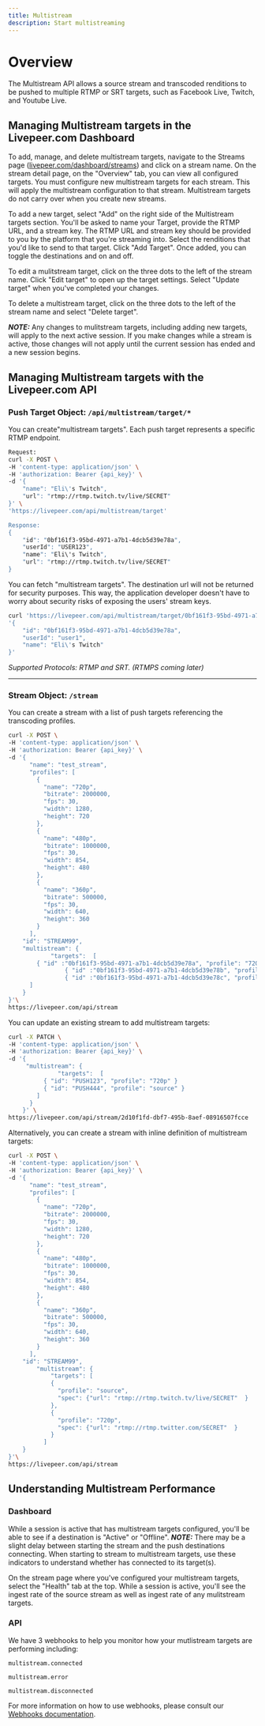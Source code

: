 ```yaml
---
title: Multistream
description: Start multistreaming
---
```


# Overview

The Multistream API allows a source stream and transcoded renditions to be
pushed to multiple RTMP or SRT targets, such as Facebook Live, Twitch, and
Youtube Live.

## Managing Multistream targets in the Livepeer.com Dashboard

To add, manage, and delete multistream targets, navigate to the Streams page
([livepeer.com/dashboard/streams](http://livepeer.com/dashboard/streams)) and
click on a stream name. On the stream detail page, on the "Overview" tab, you
can view all configured targets. You must configure new multistream targets for
each stream. This will apply the multistream configuration to that stream.
Multistream targets do not carry over when you create new streams.

To add a new target, select "Add" on the right side of the Multistream targets
section. You'll be asked to name your Target, provide the RTMP URL, and a stream
key. The RTMP URL and stream key should be provided to you by the platform that
you're streaming into. Select the renditions that you'd like to send to that
target. Click "Add Target". Once added, you can toggle the destinations and on
and off.

To edit a mulitstream target, click on the three dots to the left of the stream
name. Click "Edit target" to open up the target settings. Select "Update target"
when you've completed your changes.

To delete a multistream target, click on the three dots to the left of the
stream name and select "Delete target".

**_NOTE:_** Any changes to mulitstream targets, including adding new targets,
will apply to the next active session. If you make changes while a stream is
active, those changes will not apply until the current session has ended and a
new session begins.

## Managing Multistream targets with the Livepeer.com API

### Push Target Object: `/api/multistream/target/*`

You can create"multistream targets". Each push target represents a specific RTMP
endpoint.

```bash
Request:
curl -X POST \
-H 'content-type: application/json' \
-H 'authorization: Bearer {api_key}' \
-d '{
    "name": "Eli\'s Twitch",
    "url": "rtmp://rtmp.twitch.tv/live/SECRET"
}' \
'https://livepeer.com/api/multistream/target'

Response:
{
    "id": "0bf161f3-95bd-4971-a7b1-4dcb5d39e78a",
    "userId": "USER123",
    "name": "Eli\'s Twitch",
    "url": "rtmp://rtmp.twitch.tv/live/SECRET"
}
```

You can fetch "multistream targets". The destination url will not be returned
for security purposes. This way, the application developer doesn't have to worry
about security risks of exposing the users' stream keys.

```bash
curl 'https://livepeer.com/api/multistream/target/0bf161f3-95bd-4971-a7b1-4dcb5d39e78a'
'{
    "id": "0bf161f3-95bd-4971-a7b1-4dcb5d39e78a",
    "userId": "user1",
    "name": "Eli\'s Twitch"
}'
```

_Supported Protocols: RTMP and SRT. (RTMPS coming later)_

---

### Stream Object: `/stream`

You can create a stream with a list of push targets referencing the transcoding
profiles.

```bash
curl -X POST \
-H 'content-type: application/json' \
-H 'authorization: Bearer {api_key}' \
-d '{
	  "name": "test_stream",
	  "profiles": [
	    {
	      "name": "720p",
	      "bitrate": 2000000,
	      "fps": 30,
	      "width": 1280,
	      "height": 720
	    },
	    {
	      "name": "480p",
	      "bitrate": 1000000,
	      "fps": 30,
	      "width": 854,
	      "height": 480
	    },
	    {
	      "name": "360p",
	      "bitrate": 500000,
	      "fps": 30,
	      "width": 640,
	      "height": 360
	    }
	  ],
    "id": "STREAM99",
    "multistream": {
			"targets":  [
        { "id" :"0bf161f3-95bd-4971-a7b1-4dcb5d39e78a", "profile": "720p" },
				{ "id" :"0bf161f3-95bd-4971-a7b1-4dcb5d39e78b", "profile": "720p" },
				{ "id" :"0bf161f3-95bd-4971-a7b1-4dcb5d39e78c", "profile": "480p" }
      ]
    }
}'\
https://livepeer.com/api/stream
```

You can update an existing stream to add multistream targets:

```bash
curl -X PATCH \
-H 'content-type: application/json' \
-H 'authorization: Bearer {api_key}' \
-d '{
     "multistream": {
			  "targets":  [
          { "id": "PUSH123", "profile": "720p" }
          { "id": "PUSH444", "profile": "source" }
        ]
      }
    }' \
https://livepeer.com/api/stream/2d10f1fd-dbf7-495b-8aef-08916507fcce
```

Alternatively, you can create a stream with inline definition of multistream
targets:

```bash
curl -X POST \
-H 'content-type: application/json' \
-H 'authorization: Bearer {api_key}' \
-d '{
	  "name": "test_stream",
	  "profiles": [
	    {
	      "name": "720p",
	      "bitrate": 2000000,
	      "fps": 30,
	      "width": 1280,
	      "height": 720
	    },
	    {
	      "name": "480p",
	      "bitrate": 1000000,
	      "fps": 30,
	      "width": 854,
	      "height": 480
	    },
	    {
	      "name": "360p",
	      "bitrate": 500000,
	      "fps": 30,
	      "width": 640,
	      "height": 360
	    }
	  ],
    "id": "STREAM99",
		"multistream": {
			"targets": [
		    {
		      "profile": "source",
		      "spec": {"url": "rtmp://rtmp.twitch.tv/live/SECRET"  }
		    },
		    {
		      "profile": "720p",
		      "spec": {"url": "rtmp://rtmp.twitter.com/SECRET"  }
		    }
		  ]
    }
}'\
https://livepeer.com/api/stream
```

## Understanding Multistream Performance

### Dashboard

While a session is active that has multistream targets configured, you'll be
able to see if a destination is "Active" or "Offline". **_NOTE:_** There may be
a slight delay between starting the stream and the push destinations connecting.
When starting to stream to multistream targets, use these indicators to
understand whether has connected to its target(s).

On the stream page where you've configured your multistream targets, select the
"Health" tab at the top. While a session is active, you'll see the ingest rate
of the source stream as well as ingest rate of any mulitstream targets.

### API

We have 3 webhooks to help you monitor how your mutlistream targets are
performing including:

`multistream.connected`

`multistream.error`

`multistream.disconnected`

For more information on how to use webhooks, please consult our
[Webhooks documentation](https://livepeer.com/docs/guides/start-live-streaming/webhook).
